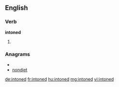 ==English==

===Verb===
'''intoned'''

# {{past of|[[intone]]}}

===Anagrams===
* {{alphagram|deinnot}}
* [[nondiet#English|nondiet]]

[[de:intoned]]
[[fr:intoned]]
[[hu:intoned]]
[[mg:intoned]]
[[vi:intoned]]